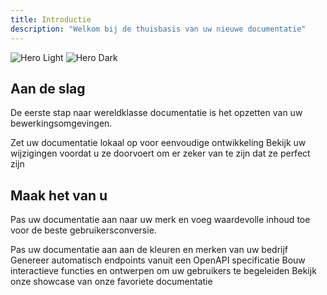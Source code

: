 ```yaml
---
title: Introductie
description: "Welkom bij de thuisbasis van uw nieuwe documentatie"
---
```


<img
  className="block dark:hidden"
  src="/images/hero-light.svg"
  alt="Hero Light"
/>
<img
  className="hidden dark:block"
  src="/images/hero-dark.svg"
  alt="Hero Dark"
/>

## Aan de slag

De eerste stap naar wereldklasse documentatie is het opzetten van uw bewerkingsomgevingen.

<CardGroup cols={2}>
  <Card
    title="Bewerk Uw Documentatie"
    icon="pen-to-square"
    href="https://mintlify.com/docs/quickstart"
  >
    Zet uw documentatie lokaal op voor eenvoudige ontwikkeling
  </Card>
  <Card
    title="Bekijk Wijzigingen"
    icon="image"
    href="https://mintlify.com/docs/development"
  >
    Bekijk uw wijzigingen voordat u ze doorvoert om er zeker van te zijn dat ze perfect zijn
  </Card>
</CardGroup>

## Maak het van u

Pas uw documentatie aan naar uw merk en voeg waardevolle inhoud toe voor de beste gebruikersconversie.

<CardGroup cols={2}>
  <Card
    title="Pas Stijl Aan"
    icon="palette"
    href="https://mintlify.com/docs/settings/global"
  >
    Pas uw documentatie aan aan de kleuren en merken van uw bedrijf
  </Card>
  <Card
    title="API Referenties"
    icon="code"
    href="https://mintlify.com/docs/api-playground/openapi"
  >
    Genereer automatisch endpoints vanuit een OpenAPI specificatie
  </Card>
  <Card
    title="Voeg Componenten Toe"
    icon="screwdriver-wrench"
    href="https://mintlify.com/docs/content/components/accordions"
  >
    Bouw interactieve functies en ontwerpen om uw gebruikers te begeleiden
  </Card>
  <Card
    title="Doe Inspiratie Op"
    icon="stars"
    href="https://mintlify.com/docs/customers"
  >
    Bekijk onze showcase van onze favoriete documentatie
  </Card>
</CardGroup>